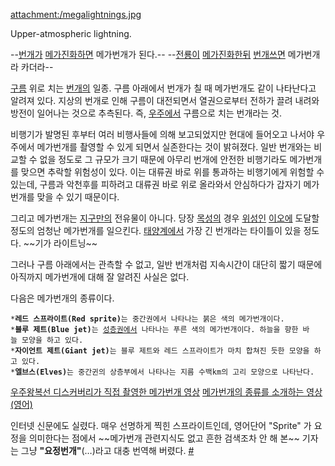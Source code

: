 attachment:/megalightnings.jpg

Upper-atmospheric lightning.

--[[번개]]가 [[메가진화]]하면 메가번개가 된다.-- --[[전룡]]이 [[메가진화]]한뒤 [[번개]]쓰면 메가번개라 카더라--

[[구름]] 위로 치는 [[번개]]의 일종. 구름 아래에서 번개가 칠 때 메가번개도 같이 나타난다고 알려져 있다. 지상의 번개로 인해 구름이 대전되면서 열권으로부터 전하가 끌려 내려와 방전이 일어나는 것으로 추측된다. 즉, [[우주]]에서 구름으로 치는 번개라는 것.

비행기가 발명된 후부터 여러 비행사들에 의해 보고되었지만 현대에 들어오고 나서야 우주에서 메가번개를 촬영할 수 있게 되면서 실존한다는 것이 밝혀졌다. 일반 번개와는 비교할 수 없을 정도로 그 규모가 크기 때문에 아무리 번개에 안전한 비행기라도 메가번개를 맞으면 추락할 위험성이 있다. 이는 대류권 바로 위를 통과하는 비행기에게 위험할 수 있는데, 구름과 악천후를 피하려고 대류권 바로 위로 올라와서 안심하다가 갑자기 메가번개를 맞을 수 있기 때문이다.

그리고 메가번개는 [[지구]]만의 전유물이 아니다. 당장 [[목성]]의 경우 [[위성]]인 [[이오]]에 도달할 정도의 엄청난 메가번개를 일으킨다. [[태양계]]에서 가장 긴 번개라는 타이틀이 있을 정도다. ~~기가 라이트닝~~

그러나 구름 아래에서는 관측할 수 없고, 일반 번개처럼 지속시간이 대단히 짧기 때문에 아직까지 메가번개에 대해 잘 알려진 사실은 없다.

다음은 메가번개의 종류이다.
 *'''레드 스프라이트(Red sprite)'''는 중간권에서 나타나는 붉은 색의 메가번개이다.
 *'''블루 제트(Blue jet)'''는 [[성층권]]에서 나타나는 푸른 색의 메가번개이다. 하늘을 향한 바늘 모양을 하고 있다.
 *'''자이언트 제트(Giant jet)'''는 블루 제트와 레드 스프라이트가 마치 합쳐진 듯한 모양을 하고 있다.
 *'''엘브스(Elves)'''는 중간귄의 상층부에서 나타나는 지름 수백km의 고리 모양으로 나타난다.

[http://www.youtube.com/watch?v=EwFg09gvSFA 우주왕복선 디스커버리가 직접 촬영한 메가번개 영상]
[http://www.youtube.com/watch?v=18CohZfw2DU 메가번개의 종류를 소개하는 영상(영어)]

인터넷 신문에도 실렸다. 매우 선명하게 찍힌 스프라이트인데, 영어단어 "Sprite" 가 요정을 의미한다는 점에서 ~~메가번개 관련지식도 없고 흔한 검색조차 안 해 본~~ 기자는 그냥 '''"요정번개"'''(…)라고 대충 번역해 버렸다. [http://news.naver.com/main/ranking/read.nhn?mid=etc&sid1=111&rankingType=popular_day&oid=105&aid=0000020369&date=20130826&type=1&rankingSeq=1&rankingSectionId=104 #]
